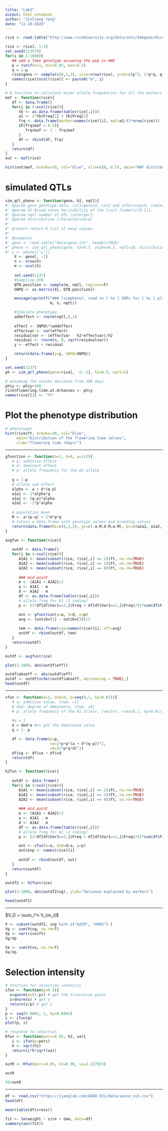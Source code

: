 ```yaml
---
title: "Lab3"
output: html_notebook
author: "Jinliang Yang"
date: "11-18-2020"
---
```


```r
rice <- read.table("http://www.ricediversity.org/data/sets/44kgwas/RiceDiversity_44K_Phenotypes_34traits_PLINK.txt", header=TRUE, stringsAsFactors = FALSE, sep = "\t")

rice <- rice[, 1:3]
set.seed(123579)
for(i in 1:1000){
   ## add a fake genotype assuming the pop in HWE
   p = runif(n=1, min=0.05, max=0.5)
   q = 1-p
   rice$geno <- sample(c(0,1,2), size=nrow(rice), prob=c(p^2, 2*p*q, q^2), replace=TRUE)
   names(rice)[ncol(rice)] <- paste0("m", i)
}
```


```r
# A function to calculate minor allele frequencies for all the markers
maf <- function(rice){
   df <- data.frame()
   for(i in 4:ncol(rice)){
      tb <- as.data.frame(table(rice[,i]))
      a1 <- 2*tb$Freq[1] + tb$Freq[2]
      frq <- data.frame(marker=names(rice)[i], maf=a1/(2*nrow(rice)))
      if(frq$maf > 0.5){
         frq$maf <- 1 - frq$maf
      }
      df <- rbind(df, frq)
   }
   return(df)
}
out <- maf(rice)

hist(out$maf, breaks=30, col="blue", xlim=c(0, 0.5), main="MAF distribution", xlab="freq")
```

# simulated QTLs

```r
sim_qtl_pheno <- function(geno, h2, nqtl){
#' @param geno genotype data, col1=genoid, col2 and after=snpid, coding: 0,1,2 (no missing data allowed) [data.frame].
#' @param h2 Broad sense heritability of the trait [numeric(0-1)].
#' @param nqtl number of QTL [interger].
#' @param distribution [character=norm]
#'
#' @return return A list of many values.
#'
#' @examples
#' geno <- read.table("data/geno.txt", header=TRUE)
#' pheno <- sim_qtl_pheno(geno, h2=0.7, alpha=0.5, nqtl=10, distribution="norm")
#' y <- pheno[['y']]
    X <- geno[, -1]
    n <- nrow(X)
    m <- ncol(X)
      
    set.seed(1237)
    #Sampling QTN
    QTN.position <- sample(m, nqtl, replace=F)
    SNPQ <- as.matrix(X[, QTN.position])

    message(sprintf("### [simpheno], read in [ %s ] SNPs for [ %s ] plants and simulated [ %s ] QTLs",
                    m, n, nqtl))

    #Simulate phenotype
    addeffect <- rnorm(nqtl,0,1)
    
    effect <- SNPQ%*%addeffect
    effectvar <- var(effect)
    residualvar <- (effectvar - h2*effectvar)/h2
    residual <- rnorm(n, 0, sqrt(residualvar))
    y <- effect + residual

    return(data.frame(y=y, SNPQ=SNPQ))
}
```


```r
set.seed(1237)
ph <- sim_qtl_pheno(geno=rice[, -2:-3], h2=0.9, nqtl=2)
```


```r
# assuming the values deviated from 100 days
ph$y <- ph$y+100
rice$Flowering.time.at.Arkansas <- ph$y
names(rice)[3] <- "ft"
```

# Plot the phenotype distribution

```r
# phenotypes
hist(rice$ft, breaks=30, col="blue", 
     main="Distribution of the flowering time values",
     xlab="flowering time (days)")
```

------------------------------------------

```r
gfunction <- function(a=1, d=0, p=1/2){
   # a: additive effect
   # d: dominant effect
   # p: allele frequency for the A1 allele
   
   q = 1-p
   # allele sub effect
   alpha <- a + d*(q-p)
   a1a1 <- 2*alpha*q
   a1a2 <- (q-p)*alpha
   a2a2 <- -2*p*alpha
   
   # population mean
   M <- a*(p-q) + 2*d*p*q
   # return a data.frame with genotype values and breeding values
   return(data.frame(N1=c(0,1,2), gv=c(-a-M,d-M,a-M), bv=c(a2a2, a1a2, a1a1)))
}

avgfun <- function(rice){
   
   outdf <- data.frame()
   for(i in 4:ncol(rice)){
      A1A1 <- mean(subset(rice, rice[,i] == 2)$ft, na.rm=TRUE)
      A1A2 <- mean(subset(rice, rice[,i] == 1)$ft, na.rm=TRUE)
      A2A2 <- mean(subset(rice, rice[,i] == 0)$ft, na.rm=TRUE)
      
      ### mid point
      m <- (A1A1 + A2A2)/2
      a <- A1A1 - m
      d <- A1A2 - m
      df <- as.data.frame(table(rice[,i]))
      # allele freq for A1 (2 coding)
      p <- (2*df[df$Var1==2,]$Freq + df[df$Var1==1,]$Freq)/(2*sum(df$Freq))

      out <- gfunction(a=a, d=d, p=p)
      avg <- (out$bv[1] - out$bv[3])/2
      
      tem <- data.frame(snp=names(rice)[i], eff=avg)
      outdf <- rbind(outdf, tem)
   }
   return(outdf)
}

outdf <- avgfun(rice)

plot(1:1000, abs(outdf$eff))
```


```r
outdf$abseff <- abs(outdf$eff)
outdf <- outdf[order(outdf$abseff, decreasing = TRUE),]
head(outdf)
```

-------------------------------------

```r
vfun <- function(a=1, dod=0, p=seq(0,1, by=0.01)){
   # a: additive value, [num, =1]
   # dod: degree of dominance, [num, =0]
   # p: allele frequency of the A1 allele, [vector, =seq(0,1, by=0.01)]
   
   #a = 1
   d = dod*a #<< get the dominance value
   q = 1- p

   df <- data.frame(p=p, 
                    va=2*p*q*(a + d*(q-p))^2, 
                    vd=(2*p*q*d)^2)
   df$vg <- df$va + df$vd
   return(df)
}

h2fun <- function(rice){
   
   outdf <- data.frame()
   for(i in 4:ncol(rice)){
      A1A1 <- mean(subset(rice, rice[,i] == 2)$ft, na.rm=TRUE)
      A1A2 <- mean(subset(rice, rice[,i] == 1)$ft, na.rm=TRUE)
      A2A2 <- mean(subset(rice, rice[,i] == 0)$ft, na.rm=TRUE)
      
      ### mid point
      m <- (A1A1 + A2A2)/2
      a <- A1A1 - m
      d <- A1A2 - m
      df <- as.data.frame(table(rice[,i]))
      # allele freq for A1 (2 coding)
      p <- (2*df[df$Var1==2,]$Freq + df[df$Var1==1,]$Freq)/(2*sum(df$Freq))

      out <- vfun(a=a, dod=d/a, p=p)
      out$snp <- names(rice)[i]
      
      outdf <- rbind(outdf, out)
   }
   return(outdf)
}

outdf2 <- h2fun(rice)

plot(1:1000, abs(outdf2$vg), ylab="Variance explained by markers")

head(outdf2)
```

-------------------------------

$V_G = \sum_i^n V_{m_i}$

```r
V <- subset(outdf2, snp %in% c("m329", "m983") )
Vg <- sum(V$vg, na.rm=T)
Vp <- var(rice$ft)
Vg/Vp
```

```r
Va <- sum(V$va, na.rm=T)
Va/Vp
```

# Selection intensity

```r
# function for selection intensity
ifun <- function(p=0.5){
  x=qnorm(p=(1-p)) # get the truncation point
  z=dnorm(x) # get z
  return(z/p) # get i
}
p <- seq(0.0001, 1, by=0.0001)
i <- ifun(p)
plot(p, i)
```

```r
# response to selection
Rfun <- function(perc=0.05, h2, va){
   i <- ifun(p=perc)
   h <- sqrt(h2)
   return(i*h*sqrt(va))
}

outR <- Rfun(perc=0.05, h2=0.98, va=2.327923)

outR

50/outR
```


-----------------

```r
df <- read.csv("https://jyanglab.com/AGRO-931/data/swine_sib.csv")
head(df)

mean(table(df$cross))

fit <- lm(weight ~ sire + dam, data=df)
summary(aov(fit))
```


